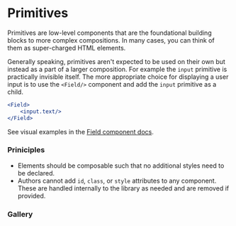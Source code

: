 
<Meta title="Primitives/Overview" />

# Primitives

Primitives are low-level components that are the foundational building blocks to more complex compositions. In many cases, you can think of them as super-charged HTML elements.

Generally speaking, primitives aren't expected to be used on their own but instead as a part of a larger composition. For example the `input` primitive is practically invisible itself. The more appropriate choice for displaying a user input is to use the `<Field/>` component and add the `input` primitive as a child.

```jsx
<Field>
    <input.text/>
</Field>
```
See visual examples in the [Field component docs](/docs/components-field--docs).

### Priniciples

- Elements should be composable such that no additional styles need to be declared.
- Authors cannot add `id`, `class`, or `style` attributes to any component. These are handled internally to the library as needed and are removed if provided.

### Gallery

<Grid>
    <Example stories={ BoxStories }/>
    <Example stories={ CloseStories }/>
    <Example stories={ FieldStories }/>
    <Example stories={ FlyoutStories }/>
    <Example stories={ IconStories }/>
    <Example stories={ InputStories }/>
    <Example stories={ ListboxStories }/>
    <Example stories={ LocalizeStories }/>
    <Example stories={ LockupStories }/>
    <Example stories={ MediaStories }/>
    <Example stories={ TextStories }/>
    <Example stories={ TrackStories }/>
</Grid>